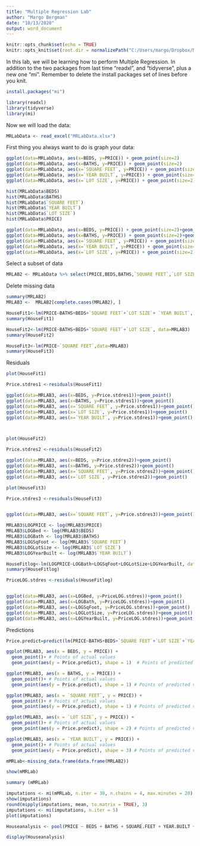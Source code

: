 ```yaml
---
title: "Multiple Regression Lab"
author: "Margo Bergman"
date: "10/13/2020"
output: word_document
---
```


```r
knitr::opts_chunk$set(echo = TRUE)
knitr::opts_knit$set(root.dir = normalizePath("C:/Users/margo/Dropbox/My PC (JULENE)/Documents/UWTacoma/TBANLT540/Data"))
```

In this lab, we will be learning how to perform Multiple Regression. In addition to the two packages from last time "readxl", and "tidyverse", plus a new one "mi". Remember to delete the install packages set of lines before you knit. 


```r
install.packages("mi")
```


```r
library(readxl)
library(tidyverse)
library(mi)
```

Now we will load the data:

```r
MRLabData <- read_excel("MRLabData.xlsx")
```

First thing you always want to do is graph your data:


```r
ggplot(data=MRLabData, aes(x=BEDS, y=PRICE)) + geom_point(size=2)
ggplot(data=MRLabData, aes(x=BATHS, y=PRICE)) + geom_point(size=2)
ggplot(data=MRLabData, aes(x=`SQUARE FEET`, y=PRICE)) + geom_point(size=2)
ggplot(data=MRLabData, aes(x=`YEAR BUILT`, y=PRICE)) + geom_point(size=2)
ggplot(data=MRLabData, aes(x=`LOT SIZE`, y=PRICE)) + geom_point(size=2)

```


```r
hist(MRLabData$BEDS)
hist(MRLabData$BATHS)
hist(MRLabData$`SQUARE FEET`)
hist(MRLabData$`YEAR BUILT`)
hist(MRLabData$`LOT SIZE`)
hist(MRLabData$PRICE)
```

```r
ggplot(data=MRLabData, aes(x=BEDS, y=PRICE)) + geom_point(size=2)+geom_smooth()
ggplot(data=MRLabData, aes(x=BATHS, y=PRICE)) + geom_point(size=2)+geom_smooth()
ggplot(data=MRLabData, aes(x=`SQUARE FEET`, y=PRICE)) + geom_point(size=2)+geom_smooth()
ggplot(data=MRLabData, aes(x=`YEAR BUILT`, y=PRICE)) + geom_point(size=2)+geom_smooth()
ggplot(data=MRLabData, aes(x=`LOT SIZE`, y=PRICE)) + geom_point(size=2)+geom_smooth()

```

Select a subset of data

```r
MRLAB2 <- MRLabData %>% select(PRICE,BEDS,BATHS,`SQUARE FEET`,`LOT SIZE`,`YEAR BUILT`)

```


Delete missing data

```r
summary(MRLAB2)
MRLAB3 <-  MRLAB2[complete.cases(MRLAB2), ]
```


```r

HouseFit1<-lm(PRICE~BATHS+BEDS+`SQUARE FEET`+`LOT SIZE`+ `YEAR BUILT`, data=MRLAB3)
summary(HouseFit1)
```



```r
HouseFit2<-lm(PRICE~BATHS+BEDS+`SQUARE FEET`+`LOT SIZE`, data=MRLAB3)
summary(HouseFit2)
```


```r
HouseFit3<-lm(PRICE~`SQUARE FEET`,data=MRLAB3)
summary(HouseFit3)
```


Residuals

```r

plot(HouseFit1)

Price.stdres1 <-residuals(HouseFit1)

ggplot(data=MRLAB3, aes(x=BEDS, y=Price.stdres1))+geom_point()
ggplot(data=MRLAB3, aes(x=BATHS, y=Price.stdres1))+geom_point()
ggplot(data=MRLAB3, aes(x=`SQUARE FEET`, y=Price.stdres1))+geom_point()
ggplot(data=MRLAB3, aes(x=`LOT SIZE`, y=Price.stdres1))+geom_point()
ggplot(data=MRLAB3, aes(x=`YEAR BUILT`, y=Price.stdres1))+geom_point()




```

```r
plot(HouseFit2)

Price.stdres2 <-residuals(HouseFit2)

ggplot(data=MRLAB3, aes(x=BEDS, y=Price.stdres2))+geom_point()
ggplot(data=MRLAB3, aes(x=BATHS, y=Price.stdres2))+geom_point()
ggplot(data=MRLAB3, aes(x=`SQUARE FEET`, y=Price.stdres2))+geom_point()
ggplot(data=MRLAB3, aes(x=`LOT SIZE`, y=Price.stdres2))+geom_point()

```


```r
plot(HouseFit3)

Price.stdres3 <-residuals(HouseFit3)


ggplot(data=MRLAB3, aes(x=`SQUARE FEET`, y=Price.stdres3))+geom_point()

```


```r
MRLAB3$LOGPRICE <- log(MRLAB3$PRICE)
MRLAB3$LOGBed <- log(MRLAB3$BEDS)
MRLAB3$LOGBath <- log(MRLAB3$BATHS)
MRLAB3$LOGSqFoot <- log(MRLAB3$`SQUARE FEET`)
MRLAB3$LOGLotSize <- log(MRLAB3$`LOT SIZE`)
MRLAB3$LOGYearBuilt <- log(MRLAB3$`YEAR BUILT`)
```


```r

HouseFitlog<-lm(LOGPRICE~LOGBath+LOGSqFoot+LOGLotSize+LOGYearBuilt, data=MRLAB3)
summary(HouseFitlog)
```

```r
PriceLOG.stdres <-residuals(HouseFitlog)


ggplot(data=MRLAB3, aes(x=LOGBed, y=PriceLOG.stdres))+geom_point()
ggplot(data=MRLAB3, aes(x=LOGBath, y=PriceLOG.stdres))+geom_point()
ggplot(data=MRLAB3, aes(x=LOGSqFoot, y=PriceLOG.stdres))+geom_point()
ggplot(data=MRLAB3, aes(x=LOGLotSize, y=PriceLOG.stdres))+geom_point()
ggplot(data=MRLAB3, aes(x=LOGYearBuilt, y=PriceLOG.stdres))+geom_point()
```
Predictions

```r
Price.predict=predict(lm(PRICE~BATHS+BEDS+`SQUARE FEET`+`LOT SIZE`+`YEAR BUILT`, data=MRLAB3))

```


```r
ggplot(MRLAB3, aes(x = BEDS, y = PRICE)) +
  geom_point()+ # Points of actual values
  geom_point(aes(y = Price.predict), shape = 1)  # Points of predicted values

ggplot(MRLAB3, aes(x = BATHS, y = PRICE)) +
  geom_point()+ # Points of actual values
  geom_point(aes(y = Price.predict), shape = 1) # Points of predicted values

ggplot(MRLAB3, aes(x = `SQUARE FEET`, y = PRICE)) +
  geom_point()+ # Points of actual values
  geom_point(aes(y = Price.predict), shape = 1) # Points of predicted values

ggplot(MRLAB3, aes(x = `LOT SIZE`, y = PRICE)) +
  geom_point()+ # Points of actual values
  geom_point(aes(y = Price.predict), shape = 2) # Points of predicted values

ggplot(MRLAB3, aes(x = `YEAR BUILT`, y = PRICE)) +
  geom_point()+ # Points of actual values
  geom_point(aes(y = Price.predict), shape = 3) # Points of predicted values


```
```r
mMRLab<-missing_data.frame(data.frame(MRLAB2))

show(mMRLab)

summary (mMRLab)

imputations <- mi(mMRLab, n.iter = 30, n.chains = 4, max.minutes = 20) 
show(imputations)
round(mipply(imputations, mean, to.matrix = TRUE), 3)
imputations <- mi(imputations, n.iter = 5)
plot(imputations)

Houseanalysis <- pool(PRICE ~ BEDS + BATHS + SQUARE.FEET + YEAR.BUILT + LOT.SIZE, data = imputations, m = 5)

display(Houseanalysis)
```


